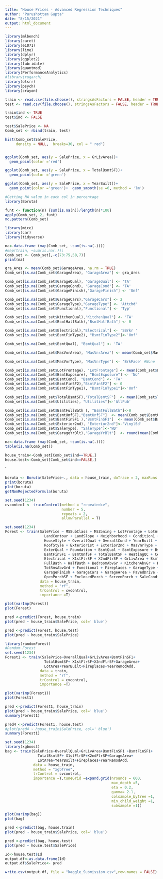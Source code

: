 ---
title: "House Prices - Advanced Regression Techniques"
author: "Purushottam Gupta"
date: "8/15/2021"
output: html_document
---
```{r}
library(mlbench)
library(caret)
library(e1071)
library(lime)
library(dplyr)
library(ggplot2)
library(lubridate)
library(quantmod)
library(PerformanceAnalytics)
#library(rugarch)
library(olsrr)
library(psych)
library(crayon)
```


```{r}
train <- read.csv(file.choose(), stringsAsFactors = FALSE, header = TRUE)
test <- read.csv(file.choose(), stringsAsFactors = FALSE, header = TRUE)
```

```{r}
train$ind <- TRUE
test$ind <- FALSE

test$SalePrice <- NA
Comb_set <- rbind(train, test)
```

```{r}
hist(Comb_set$SalePrice,
     density = NULL,  breaks=30, col = " red")


ggplot(Comb_set, aes(y = SalePrice, x = GrLivArea))+
  geom_point(color ='red')

ggplot(Comb_set, aes(y = SalePrice, x = TotalBsmtSF))+
  geom_point(color ='green')

ggplot(Comb_set, aes(y = SalePrice, x = YearBuilt))+
  geom_point(color ='green')+  geom_smooth(se =0, method = 'lm')
```

```{r}
#Getting NA value in each col in percentage
library(Boruta)

funt <- function(n) {sum(is.na(n))/length(n)*100}
apply(Comb_set, 2, funt)
md.pattern(Comb_set)
```

```{r}
library(mice)
library(car)
library(tidyverse)
```

```{r}
na<-data.frame (map(Comb_set, ~sum(is.na(.))))
#map(train, ~sum(is.na(.)))
Comb_set <- Comb_set[,-c(73:75,58,7)]
print(na)
```

```{r}
gra_Ares <- mean(Comb_set$GarageArea, na.rm = TRUE)
Comb_set[is.na(Comb_set$GarageArea), "GarageArea"] <- gra_Ares

Comb_set[is.na(Comb_set$GarageQual), "GarageQual"] <- 'TA'
Comb_set[is.na(Comb_set$GarageCond), "GarageCond"] <- 'TA'
Comb_set[is.na(Comb_set$GarageFinish),"GarageFinish"] <- 'Unf'

Comb_set[is.na(Comb_set$GarageCars),"GarageCars"] <- 2
Comb_set[is.na(Comb_set$GarageType),"GarageType"] <- 'Attchd'
Comb_set[is.na(Comb_set$Functional),"Functional"] <- 'Typ'

Comb_set[is.na(Comb_set$KitchenQual),"KitchenQual"] <- 'TA'
Comb_set[is.na(Comb_set$BsmtHalfBath),"BsmtHalfBath"] <- 0

Comb_set[is.na(Comb_set$Electrical),"Electrical"] <- 'SBrkr '
Comb_set[is.na(Comb_set$BsmtFinType2), "BsmtFinType2"]<-'Unf'

Comb_set[is.na(Comb_set$BsmtQual), "BsmtQual"] <- 'TA'

Comb_set[is.na(Comb_set$MasVnrArea), "MasVnrArea"] <- mean(Comb_set$MasVnrArea, na.rm = T)

Comb_set[is.na(Comb_set$MasVnrType), "MasVnrType"] <- 'BrkFace' #None

Comb_set[is.na(Comb_set$LotFrontage), "LotFrontage"] <- mean(Comb_set$LotFrontage, na.rm = T)
Comb_set[is.na(Comb_set$BsmtExposure), "BsmtExposure"] <- 'No'
Comb_set[is.na(Comb_set$BsmtCond), "BsmtCond"] <- 'TA'
Comb_set[is.na(Comb_set$BsmtFinSF2),"BsmtFinSF2"] <- 0
Comb_set[is.na(Comb_set$BsmtFinType1), "BsmtFinType1"]<-'Unf'

Comb_set[is.na(Comb_set$TotalBsmtSF),"TotalBsmtSF"]  <- mean(Comb_set$TotalBsmtSF, na.rm= T)
Comb_set[is.na(Comb_set$Utilities), "Utilities"]<-'AllPub'

Comb_set[is.na(Comb_set$BsmtFullBath ), "BsmtFullBath"]<-0
Comb_set[is.na(Comb_set$BsmtUnfSF),"BsmtUnfSF"]  <- mean(Comb_set$BsmtUnfSF , na.rm= T)
Comb_set[is.na(Comb_set$BsmtFinSF1 ),"BsmtFinSF1"]  <- mean(Comb_set$BsmtFinSF1 , na.rm= T)
Comb_set[is.na(Comb_set$Exterior2nd), "Exterior2nd"]<-'VinylSd'
Comb_set[is.na(Comb_set$SaleType), "SaleType"]<-'WD'
Comb_set[is.na(Comb_set$GarageYrBlt),"GarageYrBlt"]  <- round(mean(Comb_set$GarageYrBlt , na.rm= T))

```
 
```{r}
na<-data.frame (map(Comb_set, ~sum(is.na(.))))
table(is.na(Comb_set))
```

```{r}
house_train<-Comb_set[Comb_set$ind==TRUE,]
house.test<-Comb_set[Comb_set$ind==FALSE,]
```
`

```{r}
boruta <- Boruta(SalePrice~., data = house_train, doTrace = 2, maxRuns = 100)
print(boruta)
plot(boruta)
getNonRejectedFormula(boruta)
```

```{r}
set.seed(1234)
cvcontrol <- trainControl(method = "repeatedcv",
                          number = 5,
                          repeats = 2,
                          allowParallel = T)
```

```{r}
set.seed(1234)
Forest <- train(SalePrice ~ MSSubClass + MSZoning + LotFrontage + LotArea + LotShape + 
                  LandContour + LandSlope + Neighborhood + Condition1 + BldgType + 
                  HouseStyle + OverallQual + OverallCond + YearBuilt + YearRemodAdd + 
                  RoofStyle + Exterior1st + Exterior2nd + MasVnrType + MasVnrArea + 
                  ExterQual + Foundation + BsmtQual + BsmtExposure + BsmtFinType1 + 
                  BsmtFinSF1 + BsmtUnfSF + TotalBsmtSF + HeatingQC + CentralAir + 
                  Electrical + X1stFlrSF + X2ndFlrSF + GrLivArea + BsmtFullBath + 
                  FullBath + HalfBath + BedroomAbvGr + KitchenAbvGr + KitchenQual + 
                  TotRmsAbvGrd + Functional + Fireplaces + GarageType + GarageYrBlt + 
                  GarageFinish + GarageCars + GarageArea + PavedDrive + WoodDeckSF + 
                  OpenPorchSF + EnclosedPorch + ScreenPorch + SaleCondition,
                data = house_train,
                method = "rf",
                trControl = cvcontrol,
                importance =T)

```

```{r}

plot(varImp(Forest))
plot(Forest)

pred <-predict(Forest, house_train)
plot(pred ~ house_train$SalePrice, col=' blue')
```

```{r}
pred <-predict(Forest, house.test)
plot(pred ~ house_train$SalePrice)

```

```{r}
library(randomForest)
#Random Forest
set.seed(1234)
Forest1 <- train(SalePrice~OverallQual+GrLivArea+BsmtFinSF1+
                  TotalBsmtSF+ X1stFlrSF+X2ndFlrSF+GarageArea+
                  LotArea+YearBuilt+Fireplaces+YearRemodAdd,
                data = train,
                method = "rf",
                trControl = cvcontrol,
                importance =T)
```

```{r}

plot(varImp(Forest1))
plot(Forest1)

pred <-predict(Forest1, house_train)
plot(pred ~ house_train$SalePrice, col=' blue')
summary(Forest1)
```

```{r}

pred4 <-predict(Forest1, house.test)
#plot(pred4 ~ house_train$SalePrice, col=' blue')
summary(Forest1)
```

```{r}
set.seed(1234)
library(xgboost)
bag <- train(SalePrice~OverallQual+GrLivArea+BsmtFinSF1 +BsmtFinSF1+
               TotalBsmtSF+ X1stFlrSF+X2ndFlrSF+GarageArea+
               LotArea+YearBuilt+Fireplaces+YearRemodAdd,
             data = house_train,
             method = "xgbTree",
             trControl = cvcontrol,
             importance =T,tuneGrid =expand.grid(nrounds = 600,
                                                 max_depth =5,
                                                 eta = 0.2,
                                                 gamma= 2.1,
                                                 colsample_bytree =1,
                                                 min_child_weight =1,
                                                 subsample =1))
```

```{r}

plot(varImp(bag))
plot(bag)

pred <-predict(bag, house.train)
plot(pred ~ house_train$SalePrice, col=' blue')
```

```{r}
pred <-predict(bag, house.test)
plot(pred ~ house.test$SalePrice)

```

```{r}

Id<-house.test$Id
output.df<-as.data.frame(Id)
output.df$SalePrice<- pred

write.csv(output.df, file = "kaggle_Submission.csv",row.names = FALSE)

```

